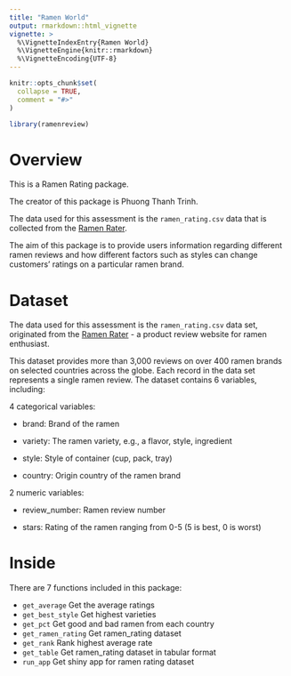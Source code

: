 ```yaml
---
title: "Ramen World"
output: rmarkdown::html_vignette
vignette: >
  %\VignetteIndexEntry{Ramen World}
  %\VignetteEngine{knitr::rmarkdown}
  %\VignetteEncoding{UTF-8}
---
```


```r
knitr::opts_chunk$set(
  collapse = TRUE,
  comment = "#>"
)
```

```r
library(ramenreview)
```

# Overview

This is a Ramen Rating package.

The creator of this package is Phuong Thanh Trinh.

The data used for this assessment is the `ramen_rating.csv` data that is collected from the [Ramen Rater](https://www.theramenrater.com/resources-2/the-list/).

The aim of this package is to provide users information regarding different ramen reviews and how different factors such as styles can change customers' ratings on a particular ramen brand.

# Dataset 

The data used for this assessment is the `ramen_rating.csv` data set, originated from the [Ramen Rater](https://www.theramenrater.com/resources-2/the-list/) - a product review website for ramen enthusiast.

This dataset provides more than 3,000 reviews on over 400 ramen brands on selected countries across the globe. Each record in the data set represents a single ramen review. The dataset contains 6 variables, including:

4 categorical variables:

  - brand: Brand of the ramen

  - variety: The ramen variety, e.g., a flavor, style, ingredient

  - style: Style of container (cup, pack, tray)

  - country: Origin country of the ramen brand

2 numeric variables:

  - review_number: Ramen review number

  - stars: Rating of the ramen ranging from 0-5 (5 is best, 0 is worst)

# Inside

There are 7 functions included in this package:

* `get_average`	Get the average ratings
* `get_best_style`	Get highest varieties
* `get_pct`	Get good and bad ramen from each country
* `get_ramen_rating`	Get ramen_rating dataset
* `get_rank`	Rank highest average rate
* `get_table`	Get ramen_rating dataset in tabular format
* `run_app`	Get shiny app for ramen rating dataset


